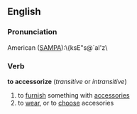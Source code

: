 ==English==
===Pronunciation===
American ([[SAMPA]]):\{ksE"s@`aI'z\
===Verb===
'''to accessorize'''  (''transitive'' or ''intransitive'')
#to [[furnish]] something with [[accessories]]
#to [[wear]], or to [[choose]] accesories